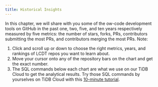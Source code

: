 ```yaml
---
title: Historical Insights
---
```



In this chapter, we will share with you some of the ow-code development tools on GitHub in the past one, two, five, and ten years respectively measured by five metrics: the number of stars, forks, PRs, contributors submitting the most PRs, and contributors merging the most PRs. 
Note: 
1. Click and scroll up or down to choose the right metrics, years, and rankings of LCDT repos you want to learn about. 
2. Move your cursor onto any of the repository bars on the chart and get the exact number. 
3. The SQL commands below each chart are what we use on our TiDB Cloud to get the analytical results. Try those SQL commands by yourselves on TiDB Cloud with this [10-minute tutorial](https://ossinsight.io/_/more/analyze-github-events-on-tidb-cloud-in-10-minutes/).

<CommonChart repo='nocode_repos' chart='histories' />
